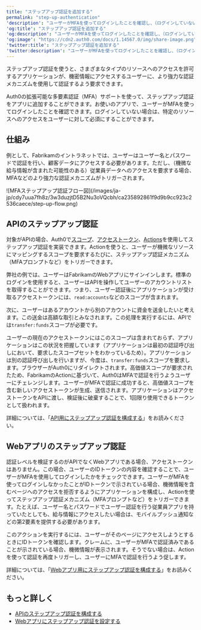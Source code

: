 ```yaml
---
title: "ステップアップ認証を追加する"
permalink: "step-up-authentication"
'description': "ユーザーがMFAを使ってログインしたことを確認し、（ログインしていない場合）特定のリソースにアクセスするためにユーザーに対してステップアップ認証を必須にする場合、APIとWebアプリでステップアップ認証がどのように機能するかについて説明します。"
'og:title': "ステップアップ認証を追加する"
'og:description': "ユーザーがMFAを使ってログインしたことを確認し、（ログインしていない場合）特定のリソースにアクセスするためにユーザーに対してステップアップ認証を必須にする場合、APIとWebアプリでステップアップ認証がどのように機能するかについて説明します。"
'og:image': "https://cdn2.auth0.com/docs/1.14567.0/img/share-image.png"
'twitter:title': "ステップアップ認証を追加する"
'twitter:description': "ユーザーがMFAを使ってログインしたことを確認し、（ログインしていない場合）特定のリソースにアクセスするためにユーザーに対してステップアップ認証を必須にする場合、APIとWebアプリでステップアップ認証がどのように機能するかについて説明します。"
---
```


ステップアップ認証を使うと、さまざまなタイプのリソースへのアクセスを許可するアプリケーションが、機密情報にアクセスするユーザーに、より強力な認証メカニズムを使用して認証するよう要求できます。

Auth0の拡張可能な多要素認証（<Tooltip data-tooltip-id="react-containers-DefinitionTooltip-0" href="/ja-jp/glossary?term=multifactor-authentication" tip="多要素認証（MFA）: ユーザー名とパスワードに加えて、SMS経由のコードなどの要素を使用するユーザー認証プロセス。" cta="用語集の表示">MFA</Tooltip>）サポートを使って、ステップアップ認証をアプリに追加することができます。お使いのアプリで、ユーザーがMFAを使ってログインしたことを確認できます。ログインしていない場合は、特定のリソースへのアクセスをユーザーに対して必須にすることができます。

## 仕組み

例として、Fabrikamのイントラネットでは、ユーザーはユーザー名とパスワードで認証を行い、顧客データにアクセスする必要があります。ただし、（機微な給与情報が含まれた可能性のある）従業員データへのアクセスを要求する場合、MFAなどのより強力な認証メカニズムがトリガーされます。

<Frame>![MFAステップアップ認証フロー図](/images/ja-jp/cdy7uua7fh8z/3w3duzjtD5B2Nu3oVQcbh/ca235892861f9d9b9cc923c2536caece/step-up-flow.png)</Frame>

## APIのステップアップ認証

対象がAPIの場合、Auth0で[スコープ](/ja-jp/get-started/apis/scopes)、[アクセストークン](/ja-jp/secure/tokens/access-tokens)、[Actions](/ja-jp/customize/actions)を使用してステップアップ認証を実装できます。Actionを使うと、ユーザーが機微なリソースにマッピングするスコープを要求するたびに、ステップアップ認証メカニズム（MFAプロンプトなど）をトリガーできます。

弊社の例では、ユーザーはFabrikamのWebアプリにサインインします。標準のログインを使用すると、ユーザーはAPIを操作してユーザーのアカウントリストを取得することができます。つまり、ユーザー認証後にアプリケーションが受け取るアクセストークンには、`read:accounts`などのスコープが含まれます。

次に、ユーザーはあるアカウントから別のアカウントに資金を送金したいと考えます。この送金は高額な取引とみなされます。この処理を実行するには、APIでは`transfer:funds`スコープが必要です。

ユーザーの現在のアクセストークンにはこのスコープは含まれておらず、アプリケーションはこの状況を把握しています（アプリケーションは最初の認証呼び出しにおいて、要求したスコープセットをわかっているため）。アプリケーションは別の認証呼び出しを行いますが、今度は、`transfer:funds`スコープを要求します。ブラウザーがAuth0にリダイレクトされます。高価値スコープが要求されたため、FabrikamのActionに基づいて、Auth0はMFAで認証を行うようユーザーにチェレンジします。ユーザーがMFAで認証に成功すると、高価値スコープを含む新しいアクセストークンが生成、送信されます。アプリケーションはアクセストークンをAPIに渡し、検証後に破棄することで、1回限り使用できるトークンとして扱われます。

詳細については、「[API用にステップアップ認証を構成する](/ja-jp/secure/multi-factor-authentication/step-up-authentication/configure-step-up-authentication-for-apis)」をお読みください。

## Webアプリのステップアップ認証

認証レベルを検証するのがAPIでなくWebアプリである場合、アクセストークンはありません。この場合、ユーザーのIDトークンの内容を確認することで、ユーザーがMFAを使用してログインしたかをチェックできます。ユーザーがMFAを使ってログインしなかったことがIDトークンで示されている場合、機微情報を含むページへのアクセスを拒否するようにアプリケーションを構成し、Actionを使ってステップアップ認証メカニズム（MFAプロンプトなど）をトリガーできます。たとえば、ユーザー名とパスワードでユーザー認証を行う従業員アプリを持っていたとしても、給与情報にアクセスしたい場合は、モバイルプッシュ通知などの第2要素を提供する必要があります。

このアクションを実行するには、ユーザーがそのページにアクセスしようとするときにIDトークンを確認します。クレームに、ユーザーがMFAで認証済みであることが示されている場合、機微情報が表示されます。そうでない場合は、Actionを使って認証を再度トリガーし、ユーザーにMFAで認証を行うよう促します。

詳細については、「[Webアプリ用にステップアップ認証を構成する](/ja-jp/secure/multi-factor-authentication/step-up-authentication/configure-step-up-authentication-for-web-apps)」をお読みください。

## もっと詳しく

* [APIのステップアップ認証を構成する](/ja-jp/secure/multi-factor-authentication/step-up-authentication/configure-step-up-authentication-for-apis)
* [Webアプリにステップアップ認証を設定する](/ja-jp/secure/multi-factor-authentication/step-up-authentication/configure-step-up-authentication-for-web-apps)